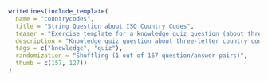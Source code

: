 ```r
writeLines(include_template(
  name = "countrycodes",
  title = "String Question about ISO Country Codes",
  teaser = "Exercise template for a knowledge quiz question (about three-letter ISO country codes) where the correct answer has to match exactly a given string.",
  description = "Knowledge quiz question about three-letter country codes (ISO 3166-1 alpha-3). A country is drawn randomly from a list of 167 countries and the correct string answer is the corresponding three-letter country code.",
  tags = c("knowledge", "quiz"),
  randomization = "Shuffling (1 out of 167 question/answer pairs)",
  thumb = c(157, 127))
)
```
